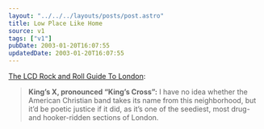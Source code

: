 ```yaml
---
layout: "../../../layouts/posts/post.astro"
title: Low Place Like Home
source: v1
tags: ["v1"]
pubDate: 2003-01-20T16:07:55
updatedDate: 2003-01-20T16:07:55
---
```


[The LCD Rock and Roll Guide To London][1]:

> **King&#8217;s X, pronounced &#8220;King&#8217;s Cross&#8221;:** I have no idea whether the American Christian band takes its name from this neighborhood, but it&#8217;d be poetic justice if it did, as it&#8217;s one of the seediest, most drug- and hooker-ridden sections of London.

[1]: http://www.wfmu.org/LCD/26/london.html "WFMU: The LCD Rock and Roll Guide To London"
